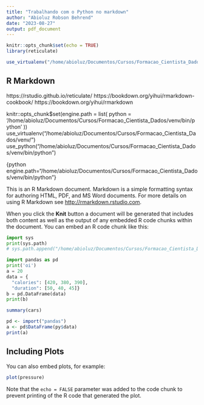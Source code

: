 ```yaml
---
title: "Trabalhando com o Python no markdown"
author: "Abioluz Robson Behrend"
date: "2023-08-27"
output: pdf_document
---
```


```r
knitr::opts_chunk$set(echo = TRUE)
library(reticulate)

use_virtualenv("/home/abioluz/Documentos/Cursos/Formacao_Cientista_Dados/venv/")

```

## R Markdown

https://rstudio.github.io/reticulate/
https://bookdown.org/yihui/rmarkdown-cookbook/
https://bookdown.org/yihui/rmarkdown


knitr::opts_chunk$set(engine.path = list(
  python = '/home/abioluz/Documentos/Cursos/Formacao_Cientista_Dados/venv/bin/python'
))
use_virtualenv("/home/abioluz/Documentos/Cursos/Formacao_Cientista_Dados/venv/")
use_python("/home/abioluz/Documentos/Cursos/Formacao_Cientista_Dados/venv/bin/python")

{python engine.path="/home/abioluz/Documentos/Cursos/Formacao_Cientista_Dados/venv/bin/python"}

This is an R Markdown document. Markdown is a simple formatting syntax for authoring HTML, PDF, and MS Word documents. For more details on using R Markdown see <http://rmarkdown.rstudio.com>.

When you click the **Knit** button a document will be generated that includes both content as well as the output of any embedded R code chunks within the document. You can embed an R code chunk like this:


```python
import sys
print(sys.path)
# sys.path.append("/home/abioluz/Documentos/Cursos/Formacao_Cientista_Dados/venv/bin/python")

import pandas as pd
print('oi')
a = 20
data = {
  "calories": [420, 380, 390],
  "duration": [50, 40, 45]}
b = pd.DataFrame(data)
print(b)
```


```r

summary(cars)

pd <- import("pandas")
a <- pd$DataFrame(py$data)
print(a)
```

## Including Plots

You can also embed plots, for example:

```r
plot(pressure)
```

Note that the `echo = FALSE` parameter was added to the code chunk to prevent printing of the R code that generated the plot.
